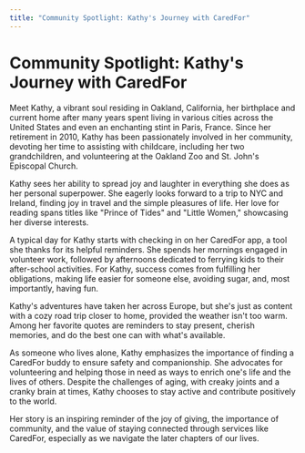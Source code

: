 ```yaml
---
title: "Community Spotlight: Kathy's Journey with CaredFor"
---
```


# Community Spotlight: Kathy's Journey with CaredFor

Meet Kathy, a vibrant soul residing in Oakland, California, her birthplace and current home after many years spent living in various cities across the United States and even an enchanting stint in Paris, France. Since her retirement in 2010, Kathy has been passionately involved in her community, devoting her time to assisting with childcare, including her two grandchildren, and volunteering at the Oakland Zoo and St. John's Episcopal Church.

Kathy sees her ability to spread joy and laughter in everything she does as her personal superpower. She eagerly looks forward to a trip to NYC and Ireland, finding joy in travel and the simple pleasures of life. Her love for reading spans titles like "Prince of Tides" and "Little Women," showcasing her diverse interests.

A typical day for Kathy starts with checking in on her CaredFor app, a tool she thanks for its helpful reminders. She spends her mornings engaged in volunteer work, followed by afternoons dedicated to ferrying kids to their after-school activities. For Kathy, success comes from fulfilling her obligations, making life easier for someone else, avoiding sugar, and, most importantly, having fun.

Kathy's adventures have taken her across Europe, but she's just as content with a cozy road trip closer to home, provided the weather isn't too warm. Among her favorite quotes are reminders to stay present, cherish memories, and do the best one can with what's available.

As someone who lives alone, Kathy emphasizes the importance of finding a CaredFor buddy to ensure safety and companionship. She advocates for volunteering and helping those in need as ways to enrich one's life and the lives of others. Despite the challenges of aging, with creaky joints and a cranky brain at times, Kathy chooses to stay active and contribute positively to the world.

Her story is an inspiring reminder of the joy of giving, the importance of community, and the value of staying connected through services like CaredFor, especially as we navigate the later chapters of our lives.
